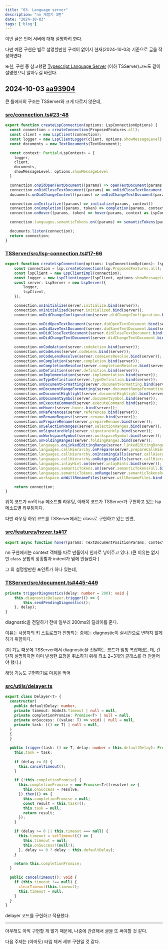 ```yaml
---
title: "03. Language server"
description: "nn 개발기 3편"
date: "2024-10-03"
tags: ['blog']
---
```


이번 글은 언어 서버에 대해 설명하려 한다.

다만 예전 구현은 별로 설명할만한 구석이 없어서 현재(2024-10-03) 기준으로 글을 작성하였다.

또한, 구현 중 참고했던 [Typescript Language Server](https://github.com/typescript-language-server/typescript-language-server) 
(이하 TSServer)코드도 같이 설명했으니 알아두길 바란다.

## 2024-10-03 [aa93904](https://github.com/SieR-VR/nn/tree/aa93904496d38d9ea33c3bdce3611a5c2aef8d88)

큰 틀에서의 구조는 TSServer와 크게 다르지 않은데,

### [src/connection.ts#23-48](https://github.com/SieR-VR/nn/blob/aa93904496d38d9ea33c3bdce3611a5c2aef8d88/packages/nn-language-server/src/connection.ts#L23-L48)
```ts
export function createLspConnection(options: LspConnectionOptions) {
  const connection = createConnection(ProposedFeatures.all);
  const client = new LspClient(connection);
  const logger = new LspClientLogger(client, options.showMessageLevel);
  const documents = new TextDocuments(TextDocument);

  const context: Partial<LspContext> = {
    logger,
    client,
    documents,
    showMessageLevel: options.showMessageLevel
  }

  connection.onDidOpenTextDocument((params) => openTextDocument(params, context as LspContext))
  connection.onDidCloseTextDocument((params) => onDidCloseTextDocument(params, context as LspContext))
  documents.onDidChangeContent((params) => onDidChangeTextDocument(params, context as LspContext))

  connection.onInitialize((params) => initialize(params, context))
  connection.onCompletion((params, token) => completion(params, context as LspContext, token))
  connection.onHover((params, token) => hover(params, context as LspContext, token))

  connection.languages.semanticTokens.on((params) => semanticTokens(params, context as LspContext))

  documents.listen(connection);
  return connection;
}
```

### [TSServer/src/lsp-connection.ts#17-66](https://github.com/typescript-language-server/typescript-language-server/blob/184c60de3308621380469d6632bdff2e10f672fd/src/lsp-connection.ts#L17-L66)
```ts
export function createLspConnection(options: LspConnectionOptions): lsp.Connection {
    const connection = lsp.createConnection(lsp.ProposedFeatures.all);
    const lspClient = new LspClientImpl(connection);
    const logger = new LspClientLogger(lspClient, options.showMessageLevel);
    const server: LspServer = new LspServer({
        logger,
        lspClient,
    });

    connection.onInitialize(server.initialize.bind(server));
    connection.onInitialized(server.initialized.bind(server));
    connection.onDidChangeConfiguration(server.didChangeConfiguration.bind(server));

    connection.onDidOpenTextDocument(server.didOpenTextDocument.bind(server));
    connection.onDidSaveTextDocument(server.didSaveTextDocument.bind(server));
    connection.onDidCloseTextDocument(server.didCloseTextDocument.bind(server));
    connection.onDidChangeTextDocument(server.didChangeTextDocument.bind(server));

    connection.onCodeAction(server.codeAction.bind(server));
    connection.onCodeLens(server.codeLens.bind(server));
    connection.onCodeLensResolve(server.codeLensResolve.bind(server));
    connection.onCompletion(server.completion.bind(server));
    connection.onCompletionResolve(server.completionResolve.bind(server));
    connection.onDefinition(server.definition.bind(server));
    connection.onImplementation(server.implementation.bind(server));
    connection.onTypeDefinition(server.typeDefinition.bind(server));
    connection.onDocumentFormatting(server.documentFormatting.bind(server));
    connection.onDocumentRangeFormatting(server.documentRangeFormatting.bind(server));
    connection.onDocumentHighlight(server.documentHighlight.bind(server));
    connection.onDocumentSymbol(server.documentSymbol.bind(server));
    connection.onExecuteCommand(server.executeCommand.bind(server));
    connection.onHover(server.hover.bind(server));
    connection.onReferences(server.references.bind(server));
    connection.onRenameRequest(server.rename.bind(server));
    connection.onPrepareRename(server.prepareRename.bind(server));
    connection.onSelectionRanges(server.selectionRanges.bind(server));
    connection.onSignatureHelp(server.signatureHelp.bind(server));
    connection.onWorkspaceSymbol(server.workspaceSymbol.bind(server));
    connection.onFoldingRanges(server.foldingRanges.bind(server));
    connection.languages.onLinkedEditingRange(server.linkedEditingRange.bind(server));
    connection.languages.callHierarchy.onPrepare(server.prepareCallHierarchy.bind(server));
    connection.languages.callHierarchy.onIncomingCalls(server.callHierarchyIncomingCalls.bind(server));
    connection.languages.callHierarchy.onOutgoingCalls(server.callHierarchyOutgoingCalls.bind(server));
    connection.languages.inlayHint.on(server.inlayHints.bind(server));
    connection.languages.semanticTokens.on(server.semanticTokensFull.bind(server));
    connection.languages.semanticTokens.onRange(server.semanticTokensRange.bind(server));
    connection.workspace.onWillRenameFiles(server.willRenameFiles.bind(server));

    return connection;
}
```

위쪽 코드가 nn의 lsp 메소드별 라우팅, 아래쪽 코드가 TSServer가 구현하고 있는 lsp 메소드별 라우팅이다.

다만 라우팅 하위 코드를 TSServer에서는 class로 구현하고 있는 반면,

### [src/features/hover.ts#17](https://github.com/SieR-VR/nn/blob/aa93904496d38d9ea33c3bdce3611a5c2aef8d88/packages/nn-language-server/src/features/hover.ts#L17)
```ts
export async function hover(params: TextDocumentPositionParams, context: LspContext, token?: CancellationToken): Promise<Hover | null> {
```

nn 구현에서는 context 객체를 따로 만들어서 인자로 넣어주고 있다. (큰 이유는 없지만 class 문법의 장황함과 indent가 맘에 안들었다.)

그 외 설명할만한 포인트가 하나 있는데,

### [TSServer/src/document.ts#445-449](https://github.com/typescript-language-server/typescript-language-server/blob/184c60de3308621380469d6632bdff2e10f672fd/src/document.ts#L445-L449)
```ts
private triggerDiagnostics(delay: number = 200): void {
    this.diagnosticDelayer.trigger(() => {
        this.sendPendingDiagnostics();
    }, delay);
}
```

diagnostic을 전달하기 전에 일부러 200ms의 딜레이를 준다.

이유는 사용자의 키 스트로크가 진행되는 중에는 diagnostic이 실시간으로 변하지 않게 하기 위함이다.

(이 기능 때문에 TSServer에서 diagnostic을 전달하는 코드가 엄청 복잡해졌는데, 간단히 설명하자면 이미 발생한 요청을 취소하기 위해 최소 2~3개의 클래스를 더 만들어야 했다.)

해당 기능도 구현하기로 마음을 먹어 

### [src/utils/delayer.ts](https://github.com/SieR-VR/nn/blob/aa93904496d38d9ea33c3bdce3611a5c2aef8d88/packages/nn-language-server/src/utils/delayer.ts)
```ts
export class Delayer<T> {
  constructor(  
    public defaultDelay: number,
    private timeout: NodeJS.Timeout | null = null,
    private completionPromise: Promise<T> | null = null,
    private onSuccess: ((value: T) => void) | null = null,
    private task: (() => T) | null = null,
  )
  {
  }

  public trigger(task: () => T, delay: number = this.defaultDelay): Promise<T> {
    this.task = task;
    
    if (delay >= 0) {
      this.cancelTimeout();
    }

    if (!this.completionPromise) {
      this.completionPromise = new Promise<T>((resolve) => {
        this.onSuccess = resolve;
      }).then(() => {
        this.completionPromise = null;
        const result = this.task!();
        this.task = null;
        return result;
      });
    }

    if (delay >= 0 || this.timeout === null) {
      this.timeout = setTimeout(() => {
        this.timeout = null;
        this.onSuccess!(null!);
      }, delay >= 0 ? delay : this.defaultDelay);
    }

    return this.completionPromise;
  }

  public cancelTimeout(): void {
    if (this.timeout !== null) {
      clearTimeout(this.timeout);
      this.timeout = null;
    }
  }
}
```

delayer 코드를 구현하고 적용했다.

-------------------------

아무래도 아직 구현할 게 많기 때문에, 나중에 관련해서 글을 또 써야할 것 같다.

다음 주제는 (아마도) 타입 체커 세부 구현일 것 같다.
